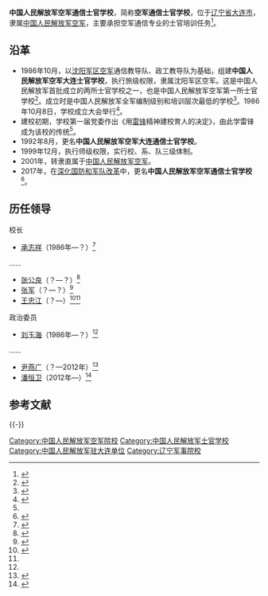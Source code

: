{{高校
|名称 =中国人民解放军空军通信士官学校
|外文名 =
|图像 =[[File:China_Emblem_PLA.svg|200px]]
|图像说明=
|校训 =
|建校 =1986年
|闭校 =
|类型 =军事院校
|校长 =
|院长 =
|书记 =
|教师 =
|职工 =
|学生 =
|地址 ={{CHN}}[[辽宁省|辽宁省]][[大连市|大连市]][[金州区|金州区]]双兴路20号
|校园环境=
|面积 =
|代表色 =
|隶属 =
|邮编 =
|电话 =
|网站 =
|标志 =
|脚注 =
}}

'''中国人民解放军空军通信士官学校'''，简称'''空军通信士官学校'''，位于[[辽宁省|辽宁省]][[大连市|大连市]]，隶属[[中国人民解放军空军|中国人民解放军空军]]，主要承担空军通信专业的士官培训任务<ref>{{Cite web|title=空军大连通信士官学校|url=http://www.mod.gov.cn/reports/201403/wzry/2014-09/12/content_4536810.htm|date=2014-09-12|publisher=中华人民共和国国防部|accessdate=2017-06-14|archive-date=2019-09-11|archive-url=https://web.archive.org/web/20190911051737/http://www.mod.gov.cn/reports/201403/wzry/2014-09/12/content_4536810.htm|dead-url=no}}</ref>。

==沿革==
*1986年10月，以[[沈阳军区空军|沈阳军区空军]]通信教导队、政工教导队为基础，组建'''中国人民解放军空军大连士官学校'''，执行旅级权限，隶属沈阳军区空军。这是中国人民解放军首批成立的两所士官学校之一，也是中国人民解放军空军第一所士官学校<ref>{{Cite web|title=大连通信士官学校|url=http://kj.81.cn/content/2012-12/14/content_5143010.htm|date=2012-12-14|publisher=中国空军网|accessdate=2017-06-14|archive-date=2020-11-04|archive-url=https://web.archive.org/web/20201104130904/http://kj.81.cn/content/2012-12/14/content_5143010.htm|dead-url=no}}</ref>。成立时是中国人民解放军全军编制级别和培训层次最低的学校<ref>{{Cite web|title=本网探访空军大连通信士官学校：红色传令兵的摇篮|url=http://news.xinhuanet.com/mil/2012-06/08/c_123232251.htm|date=2012-06-08|publisher=新华网|accessdate=2017-06-14|archive-date=2012-06-11|archive-url=https://web.archive.org/web/20120611002931/http://news.xinhuanet.com/mil/2012-06/08/c_123232251.htm|dead-url=no}}</ref>。1986年10月8日，学校成立大会举行<ref>{{Cite web|title=老照片记录空军大连通信士官学校建校历程|url=http://military.people.com.cn/GB/172467/18120423.html|date=2012-06-08|publisher=人民网|accessdate=2017-06-14|archive-date=2019-01-24|archive-url=https://web.archive.org/web/20190124002813/http://military.people.com.cn/GB/172467/18120423.html|dead-url=no}}</ref>。
*建校初期，学校第一届党委作出《用[[雷锋|雷锋]]精神建校育人的决定》，由此学雷锋成为该校的传统<ref name=leifeng/>。
*1992年8月，更名'''中国人民解放军空军大连通信士官学校'''。
*1999年12月，执行师级权限，实行校、系、队三级体制。
*2001年，转隶直属于[[中国人民解放军空军|中国人民解放军空军]]。
*2017年，在[[深化国防和军队改革|深化国防和军队改革]]中，更名'''中国人民解放军空军通信士官学校'''<ref>{{Cite web|title=新一轮军校改革详细信息陆续公布：部分院校二度换“娘家”|url=http://news.163.com/17/0614/15/CMTBFGBS000187VE.html|date=2017-06-14|publisher=网易|archiveurl=https://web.archive.org/web/20190123231857/http://news.163.com/17/0614/15/CMTBFGBS000187VE.html|archivedate=2019-01-23|dead-url=yes|accessdate=2017-06-14}}</ref>。

==历任领导==
{{col-begin}}
{{col-2}}
;校长
*[[承志祥|承志祥]]（1986年—？）<ref name=leifeng>{{Cite web|url=http://news.163.com/12/0608/17/83GCPDCR00014JB5_all.html|title=雷锋式学校锻造千万“红色传令兵”——空军大连通信士官学校２６年持之以恒用雷锋精神建校育人记事|date=2012-06-08|publisher=网易|accessdate=2017-06-14|archive-date=2020-11-04|archive-url=https://web.archive.org/web/20201104131819/http://news.163.com/12/0608/17/83GCPDCR00014JB5_all.html|dead-url=no}}</ref>
……
*[[张公良|张公良]]（？—？）<ref>{{Cite web|url=http://mil.news.sina.com.cn/2004-01-19/0939178019.html|title=空军大连通信士官学校转变观念培养高素质士官|date=2004-01-19|publisher=新浪|accessdate=2011-02-17|archive-date=2020-11-04|archive-url=https://web.archive.org/web/20201104153956/http://mil.news.sina.com.cn/2004-01-19/0939178019.html|dead-url=no}}</ref>
*[[张军_(空军)|张军]]（？—？）<ref>{{Cite web|url=http://news.sohu.com/20080103/n254429424.shtml|title=2008，教学转型向纵深推进|date=2008-01-03|publisher=搜狐|accessdate=2017-06-14|archive-date=2019-01-24|archive-url=https://web.archive.org/web/20190124002813/http://news.sohu.com/20080103/n254429424.shtml|dead-url=no}}</ref>
*[[王忠江|王忠江]]（？—）<ref>{{cite web|title=新华军事专访空军大连通信士官学校校长王忠江|url=http://news.xinhuanet.com/mil/2012-06/08/c_123232208.htm|publisher=新华网|date=2012-06-08|accessdate=2016-09-06|archive-date=2016-10-09|archive-url=https://web.archive.org/web/20161009184328/http://news.xinhuanet.com/mil/2012-06/08/c_123232208.htm|dead-url=no}}</ref><ref name=liwu/>

{{col-2}}
;政治委员
*[[刘玉海|刘玉海]]（1986年—？）<ref name=leifeng/>
……
*[[尹燕广|尹燕广]]（？—2012年）<ref>{{cite web|title=新华军事专访空军大连通信士官学校政委尹燕广|url=http://news.cntv.cn/20120608/110586.shtml|publisher=中国网络电视台|date=2012-06-08|accessdate=2016-09-06|archive-date=2020-11-04|archive-url=https://web.archive.org/web/20201104125427/http://news.cntv.cn/20120608/110586.shtml|dead-url=no}}</ref>
*[[潘恒卫|潘恒卫]]（2012年—）<ref name=liwu>{{Cite web|url=http://www.81.cn/kj/2016-11/14/content_7360265_3.htm|title=高大上！空校给空军67岁庆生的礼物到底是什么|date=2016-11-14|publisher=中国军网|accessdate=2017-06-14|archive-date=2020-11-04|archive-url=https://web.archive.org/web/20201104172322/http://www.81.cn/kj/2016-11/14/content_7360265_3.htm|dead-url=no}}</ref>
{{col-end}}

== 参考文献 ==
{{Reflist}}

{{-}}
{{中国人民解放军院校|nocat}}
{{中国人民解放军空军}}
{{辽宁高等院校|nocat}}
[[Category:中国人民解放军空军院校|Category:中国人民解放军空军院校]]
[[Category:中国人民解放军士官学校|Category:中国人民解放军士官学校]]
[[Category:中国人民解放军驻大连单位|Category:中国人民解放军驻大连单位]]
[[Category:辽宁军事院校|Category:辽宁军事院校]]